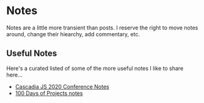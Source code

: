 # Notes

Notes are a little more transient than posts. I reserve the right to move notes
around, change their hiearchy, add commentary, etc.

## Useful Notes

Here's a curated listed of some of the more useful notes I like to share here...

- [Cascadia JS 2020 Conference Notes](/notes/conf/cascadiajs/2020)
- [100 Days of Projects notes](/notes/100days/)